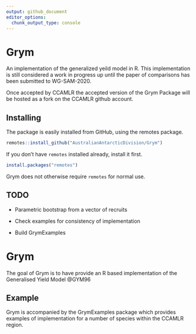 ```yaml
---
output: github_document
editor_options: 
  chunk_output_type: console
---
```



 
<!-- README.md is generated from README.Rmd. Please edit that file -->
# Grym

An implementation of the generalized yeild model in R. This implementation is still considered a work in progress up until the paper of comparisons has been submitted to WG-SAM-2020. 

Once accepted by CCAMLR the accepted version of the Grym Package will be hosted as a fork on the CCAMLR github account.  

## Installing

The package is easily installed from GitHub, using the remotes package. 

```R
remotes::install_github("AustralianAntarcticDivision/Grym")
```

If you don't have `remotes` installed already, install it first. 

```R
install.packages("remotes")
```

Grym does not otherwise require `remotes` for normal use.


## TODO
* Parametric bootstrap from a vector of recruits

* Check examples for consistency of implementation

* Build GrymExamples


# Grym

<!-- badges: start -->
<!-- badges: end -->

The goal of Grym is to have provide an R based implementation of the Generalised Yield Model @GYM96


## Example

Grym is accompanied by the GrymExamples package which provides examples of implementation for a number of species within the CCAMLR  region. 
